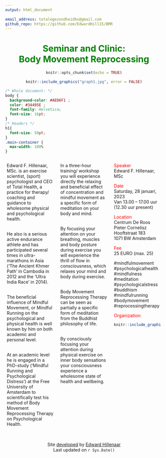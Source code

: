 ```yaml
---
output: html_document
  
email_address: totalegezondheidbv@gmail.com
github_repo: https://github.com/EdwardHill15/BMR
---
```

<center>
<h1><span style="color:green">Seminar and Clinic:<br>Body Movement Reprocessing</span></h1>

```r
knitr::opts_chunk$set(echo = TRUE)

```


```r
knitr::include_graphics("graph1.jpg", error = FALSE)

```

</center>

```css
/* Whole document: */
body {
  background-color: #AED6F1 ;
  color: #34495E ;
  font-family: Helvetica;
  font-size: 16pt;
}
/* Headers */
h1{
  font-size: 50pt;
}
.main-container {
  max-width: 100%
}

```

:::: {style="display: flex;"}
::: {.column width="1%"}

:::

::: {.column width="30%"}

<!-- <h2><span style="color:green">Body Movement Reprocessing<br>and Stress</span></h2> -->

<!-- ```{r message=FALSE, echo=FALSE} -->
<!-- knitr::include_graphics("graph1.jpg", error = FALSE) -->
<!-- ``` -->

Edward F. Hillenaar, MSc. is an exercise scientist, (sport) psychologist and CEO of Total Health, a practice for therapy/ coaching and guidance to wholesome physical and psychological health.<br><br>

He also is a serious active endurance athlete and has participated several times in ultra-marathons in Asia ('The Ancient Khmer Path' in Cambodia in 2012 and the 'Ultra India Race' in 2014).<br><br>

The beneficial influence of Mindful Movement, or Mindful Running on the psychological and physical health is well known by him on both academic and personal  level.<br><br>

At an academic level he is engaged in a PhD-study (‘Mindful Running and Psychological Distress’) at the Free University of Amsterdam to scientifically test his  method of Body Movement Reprocessing Therapy on Psychological Health.

:::

::: {.column width="4%"}

<!-- ... and this is the middle column (separate space) -->

:::

::: {.column width="30%"}

In a three-hour training/ workshop you will experience directly the relaxing and beneficial effect of concentration and mindful movement as a specific form of meditation on your body and mind.<br><br>

By focusing your attention on your breathing, muscles and body posture during exercise you will experience the thrill of flow in consciousness, which relaxes your mind and body during exercise.<br><br>

Body Movement Reprocessing Therapy can be seen as partially a specific form of meditation from the Buddhist philosophy of life.<br><br>

By consciously focusing your attention during physical exercise on inner body sensations your consciousness experience a wholesome state of health and wellbeing.

:::

::: {.column width="4%"}

:::

::: {.column width="30%"}
<span style="color:red">Speaker</span><br>
Edward F. Hillenaar, MSc

<span style="color:red">Date</span><br>
Saturday, 28 januari, 2023<br>
Van 13.00 – 17.00 uur<br>
(12.30 uur present)<br>

<span style="color:red">Location</span><br>
Centrum De Roos<br>
Pieter Cornelisz Hooftstraat 183<br>
1071 BW Amsterdam<br>

<span style="color:red">Fee</span><br>
25 EURO (max. 25)<br>

#mindfulmovement<br>
#psychologicalhealth<br>
#mindfulness<br>
#meditation<br>
#psychologicalstress<br>
#buddhism<br>
#mindfulrunning<br>
#bodymovement<br>
#reprocessingtherapy<br>

<span style="color:red">Organization:</span>

```r
knitr::include_graphics("logo_th.jpg", error = FALSE)
```

:::

::: {.column width="1%"}

:::

::::
<br>
<br>
<center>
Site [developed](`r rmarkdown::metadata$github_repo`) by [Edward Hillenaar](mailto: `r rmarkdown::metadata$email_address`)<br>Last updated on `r Sys.Date()`
</center>

